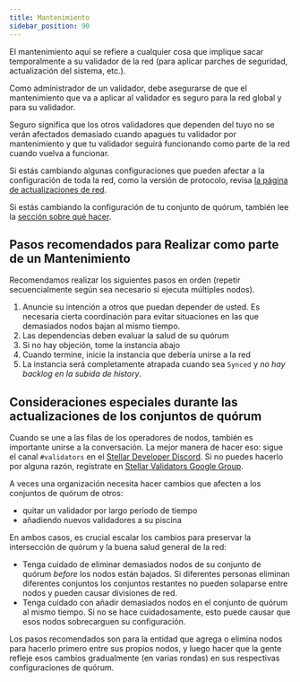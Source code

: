 ```yaml
---
title: Mantenimiento
sidebar_position: 90
---
```


El mantenimiento aquí se refiere a cualquier cosa que implique sacar temporalmente a su validador de la red (para aplicar parches de seguridad, actualización del sistema, etc.).

Como administrador de un validador, debe asegurarse de que el mantenimiento que va a aplicar al validador es seguro para la red global y para su validador.

Seguro significa que los otros validadores que dependen del tuyo no se verán afectados demasiado cuando apagues tu validador por mantenimiento y que tu validador seguirá funcionando como parte de la red cuando vuelva a funcionar.

Si estás cambiando algunas configuraciones que pueden afectar a la configuración de toda la red, como la versión de protocolo, revisa [la página de actualizaciones de red](./network-upgrades.mdx).

Si estás cambiando la configuración de tu conjunto de quórum, también lee la [sección sobre qué hacer](#special-considerations-during-quorum-set-updates).

## Pasos recomendados para Realizar como parte de un Mantenimiento

Recomendamos realizar los siguientes pasos en orden (repetir secuencialmente según sea necesario si ejecuta múltiples nodos).

1. Anuncie su intención a otros que puedan depender de usted. Es necesaria cierta coordinación para evitar situaciones en las que demasiados nodos bajan al mismo tiempo.
2. Las dependencias deben evaluar la salud de su quórum
3. Si no hay objeción, tome la instancia abajo
4. Cuando termine, inicie la instancia que debería unirse a la red
5. La instancia será completamente atrapada cuando sea `Synced` y _no hay backlog en la subida de history_.

## Consideraciones especiales durante las actualizaciones de los conjuntos de quórum

Cuando se une a las filas de los operadores de nodos, también es importante unirse a la conversación. La mejor manera de hacer eso: sigue el canal `#validators` en el [Stellar Developer Discord](https://discord.gg/stellardev). Si no puedes hacerlo por alguna razón, regístrate en [Stellar Validators Google Group](https://groups.google.com/forum/#!forum/stellar-validators).

A veces una organización necesita hacer cambios que afecten a los conjuntos de quórum de otros:

- quitar un validador por largo período de tiempo
- añadiendo nuevos validadores a su piscina

En ambos casos, es crucial escalar los cambios para preservar la intersección de quórum y la buena salud general de la red:

- Tenga cuidado de eliminar demasiados nodos de su conjunto de quórum _before_ los nodos están bajados. Si diferentes personas eliminan diferentes conjuntos los conjuntos restantes no pueden solaparse entre nodos y pueden causar divisiones de red.
- Tenga cuidado con añadir demasiados nodos en el conjunto de quórum al mismo tiempo. Si no se hace cuidadosamente, esto puede causar que esos nodos sobrecarguen su configuración.

Los pasos recomendados son para la entidad que agrega o elimina nodos para hacerlo primero entre sus propios nodos, y luego hacer que la gente refleje esos cambios gradualmente (en varias rondas) en sus respectivas configuraciones de quórum.
